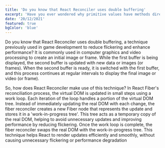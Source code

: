 ```yaml
---
title: 'Do you know that React Reconciler uses double buffering'
excerpt: 'Have you ever wondered why primitive values have methods directly associated with them? '
date: '20/12/2021'
featured: true
bgColor: 'blue'
---
```


Do you know that React Reconciler uses double buffering, a technique previously used in game development to reduce flickering and enhance performance? It is commonly used in computer graphics and video processing to create an initial image or frame. While the first buffer is being displayed, the second buffer is updated with new data or images (or frames). When the second buffer is ready, it is switched with the first buffer, and this process continues at regular intervals to display the final image or video (or frame).

So, how does React Reconciler make use of this technique? In React Fiber's reconciliation process, the virtual DOM is updated in small steps using a work loop. Each iteration of the loop handles a portion of the virtual DOM tree. Instead of immediately updating the real DOM with each change, the fiber reconciler creates a new Fiber node that represents the update and stores it in a 'work-in-progress tree'. This tree acts as a temporary copy of the real DOM, helping to avoid unnecessary updates and improving performance by reducing flickering. Once the work loop is complete, the fiber reconciler swaps the real DOM with the work-in-progress tree.
This technique helps React to render updates efficiently and smoothly, without causing unnecessary flickering or performance degradation
